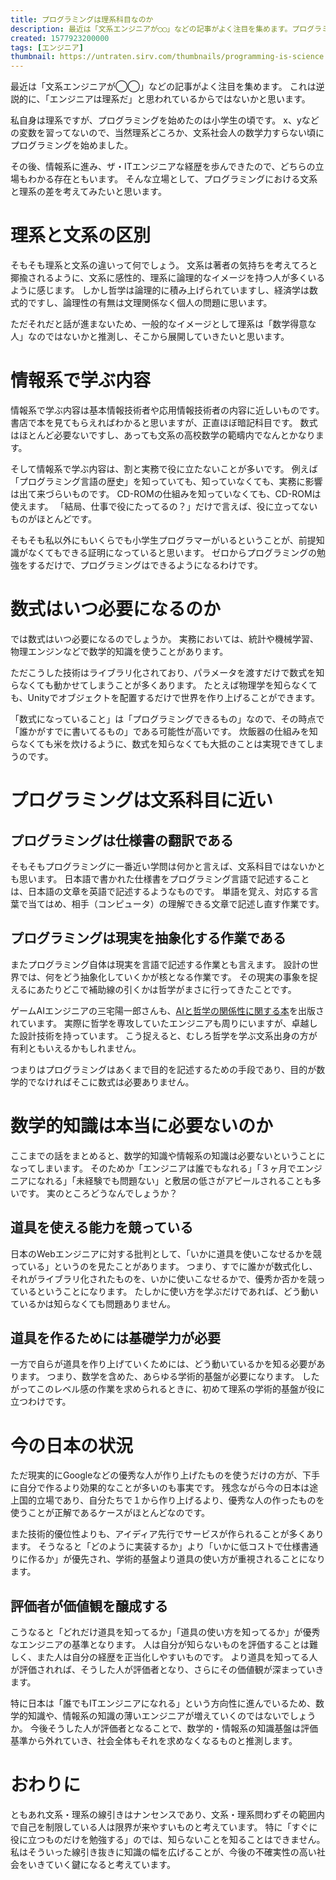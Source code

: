 ```yaml
---
title: プログラミングは理系科目なのか
description: 最近は「文系エンジニアが◯◯」などの記事がよく注目を集めます。プログラミングにおける文系と理系の差を考えてみたいと思います。
created: 1577923200000
tags: [エンジニア]
thumbnail: https://untraten.sirv.com/thumbnails/programming-is-science.png
---
```


最近は「文系エンジニアが◯◯」などの記事がよく注目を集めます。
これは逆説的に、「エンジニアは理系だ」と思われているからではないかと思います。

私自身は理系ですが、プログラミングを始めたのは小学生の頃です。
x、yなどの変数を習ってないので、当然理系どころか、文系社会人の数学力すらない頃にプログラミングを始めました。

その後、情報系に進み、ザ・ITエンジニアな経歴を歩んできたので、どちらの立場もわかる存在ともいます。
そんな立場として、プログラミングにおける文系と理系の差を考えてみたいと思います。

# 理系と文系の区別
そもそも理系と文系の違いって何でしょう。
文系は著者の気持ちを考えてろと揶揄されるように、文系に感性的、理系に論理的なイメージを持つ人が多くいるように感じます。
しかし哲学は論理的に積み上げられていますし、経済学は数式的ですし、論理性の有無は文理関係なく個人の問題に思います。

ただそれだと話が進まないため、一般的なイメージとして理系は「数学得意な人」なのではないかと推測し、そこから展開していきたいと思います。

# 情報系で学ぶ内容
情報系で学ぶ内容は基本情報技術者や応用情報技術者の内容に近しいものです。
書店で本を見てもらえればわかると思いますが、正直ほぼ暗記科目です。
数式はほとんど必要ないですし、あっても文系の高校数学の範疇内でなんとかなります。

そして情報系で学ぶ内容は、割と実務で役に立たないことが多いです。
例えば「プログラミング言語の歴史」を知っていても、知っていなくても、実務に影響は出て来づらいものです。
CD-ROMの仕組みを知っていなくても、CD-ROMは使えます。
「結局、仕事で役にたってるの？」だけで言えば、役に立ってないものがほとんどです。

そもそも私以外にもいくらでも小学生プログラマーがいるということが、前提知識がなくてもできる証明になっていると思います。
ゼロからプログラミングの勉強をするだけで、プログラミングはできるようになるわけです。

# 数式はいつ必要になるのか
では数式はいつ必要になるのでしょうか。
実務においては、統計や機械学習、物理エンジンなどで数学的知識を使うことがあります。

ただこうした技術はライブラリ化されており、パラメータを渡すだけで数式を知らなくても動かせてしまうことが多くあります。
たとえば物理学を知らなくても、Unityでオブジェクトを配置するだけで世界を作り上げることができます。

「数式になっていること」は「プログラミングできるもの」なので、その時点で「誰かがすでに書いてるもの」である可能性が高いです。
炊飯器の仕組みを知らなくても米を炊けるように、数式を知らなくても大抵のことは実現できてしまうのです。

# プログラミングは文系科目に近い
## プログラミングは仕様書の翻訳である
そもそもプログラミングに一番近い学問は何かと言えば、文系科目ではないかとも思います。
日本語で書かれた仕様書をプログラミング言語で記述することは、日本語の文章を英語で記述するようなものです。
単語を覚え、対応する言葉で当てはめ、相手（コンピュータ）の理解できる文章で記述し直す作業です。

## プログラミングは現実を抽象化する作業である

またプログラミング自体は現実を言語で記述する作業とも言えます。
設計の世界では、何をどう抽象化していくかが核となる作業です。
その現実の事象を捉えるにあたりどこで補助線の引くかは哲学がまさに行ってきたことです。

ゲームAIエンジニアの三宅陽一郎さんも、[AIと哲学の関係性に関する本](https://amzn.to/2SHcfoh)を出版されています。
実際に哲学を専攻していたエンジニアも周りにいますが、卓越した設計技術を持っています。
こう捉えると、むしろ哲学を学ぶ文系出身の方が有利ともいえるかもしれません。

つまりはプログラミングはあくまで目的を記述するための手段であり、目的が数学的でなければそこに数式は必要ありません。

# 数学的知識は本当に必要ないのか

ここまでの話をまとめると、数学的知識や情報系の知識は必要ないということになってしまいます。
そのためか「エンジニアは誰でもなれる」「３ヶ月でエンジニアになれる」「未経験でも問題ない」と敷居の低さがアピールされることも多いです。
実のところどうなんでしょうか？

## 道具を使える能力を競っている

日本のWebエンジニアに対する批判として、「いかに道具を使いこなせるかを競っている」というのを見たことがあります。
つまり、すでに誰かが数式化し、それがライブラリ化されたものを、いかに使いこなせるかで、優秀か否かを競っているということになります。
たしかに使い方を学ぶだけであれば、どう動いているかは知らなくても問題ありません。

## 道具を作るためには基礎学力が必要

一方で自らが道具を作り上げていくためには、どう動いているかを知る必要があります。
つまり、数学を含めた、あらゆる学術的基盤が必要になります。
したがってこのレベル感の作業を求められるときに、初めて理系の学術的基盤が役に立つわけです。

# 今の日本の状況

ただ現実的にGoogleなどの優秀な人が作り上げたものを使うだけの方が、下手に自分で作るより効果的なことが多いのも事実です。
残念ながら今の日本は途上国的立場であり、自分たちで１から作り上げるより、優秀な人の作ったものを使うことが正解であるケースがほとんどなのです。

また技術的優位性よりも、アイディア先行でサービスが作られることが多くあります。
そうなると「どのように実装するか」より「いかに低コストで仕様書通りに作るか」が優先され、学術的基盤より道具の使い方が重視されることになります。

## 評価者が価値観を醸成する

こうなると「どれだけ道具を知ってるか」「道具の使い方を知ってるか」が優秀なエンジニアの基準となります。
人は自分が知らないものを評価することは難しく、また人は自分の経歴を正当化しやすいものです。
より道具を知ってる人が評価されれば、そうした人が評価者となり、さらにその価値観が深まっていきます。

特に日本は「誰でもITエンジニアになれる」という方向性に進んでいるため、数学的知識や、情報系の知識の薄いエンジニアが増えていくのではないでしょうか。
今後そうした人が評価者となることで、数学的・情報系の知識基盤は評価基準から外れていき、社会全体もそれを求めなくなるものと推測します。

# おわりに
ともあれ文系・理系の線引きはナンセンスであり、文系・理系問わずその範囲内で自己を制限している人は限界が来やすいものと考えています。
特に「すぐに役に立つものだけを勉強する」のでは、知らないことを知ることはできません。
私はそういった線引き抜きに知識の幅を広げることが、今後の不確実性の高い社会をいきていく鍵になると考えています。
